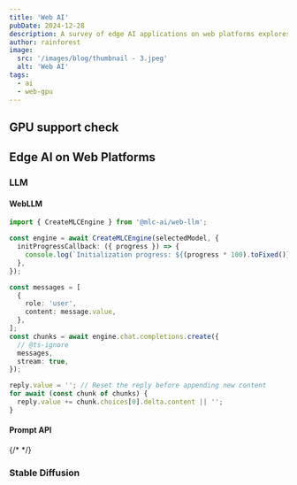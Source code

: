 ```yaml
---
title: 'Web AI'
pubDate: 2024-12-28
description: A survey of edge AI applications on web platforms explores how AI technologies are being utilized at the edge to enhance performance, reduce latency, and improve user experience in web-based applications. This includes examining various use cases such as real-time data analysis, image recognition for content moderation, and personalized recommendations based on user behavior. The survey also highlights challenges and opportunities in deploying edge AI in a web context.
author: rainforest
image:
  src: '/images/blog/thumbnail - 3.jpeg'
  alt: 'Web AI'
tags:
  - ai
  - web-gpu
---
```



## GPU support check

<Baseline featureId="webgpu" />

<CheckGPU client:load />

## Edge AI on Web Platforms

### LLM

#### WebLLM

```ts
import { CreateMLCEngine } from '@mlc-ai/web-llm';

const engine = await CreateMLCEngine(selectedModel, {
  initProgressCallback: ({ progress }) => {
    console.log(`Initialization progress: ${(progress * 100).toFixed()}%`);
  },
});

const messages = [
  {
    role: 'user',
    content: message.value,
  },
];
const chunks = await engine.chat.completions.create({
  // @ts-ignore
  messages,
  stream: true,
});

reply.value = ''; // Reset the reply before appending new content
for await (const chunk of chunks) {
  reply.value += chunk.choices[0].delta.content || '';
}
```

<WebLLM client:load />

#### Prompt API

{/* <WebLLM api="prompt-api" client:load /> */}

### Stable Diffusion
